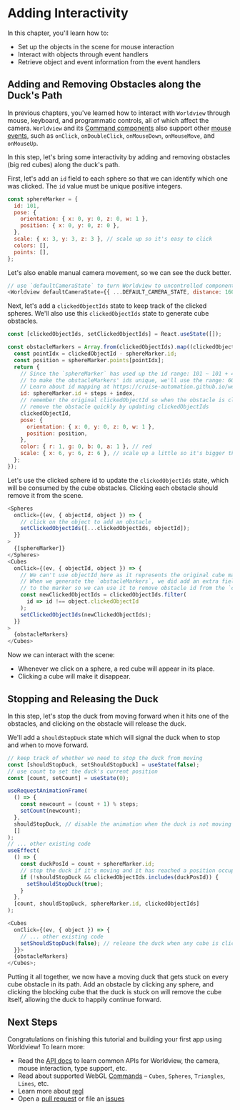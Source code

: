 
# Adding Interactivity

In this chapter, you'll learn how to:

- Set up the objects in the scene for mouse interaction
- Interact with objects through event handlers
- Retrieve object and event information from the event handlers

## Adding and Removing Obstacles along the Duck's Path

In previous chapters, you've learned how to interact with `Worldview` through mouse, keyboard, and programmatic controls, all of which affect the camera. `Worldview` and its [Command components](#/docs/api/command) also support other [mouse events](#/docs/api/mouse-events), such as `onClick`, `onDoubleClick`, `onMouseDown`, `onMouseMove`, and `onMouseUp`.

In this step, let's bring some interactivity by adding and removing obstacles (big red cubes) along the duck's path.

First, let's add an `id` field to each sphere so that we can identify which one was clicked. The `id` value must be unique positive integers.

```js
const sphereMarker = {
  id: 101,
  pose: {
    orientation: { x: 0, y: 0, z: 0, w: 1 },
    position: { x: 0, y: 0, z: 0 },
  },
  scale: { x: 3, y: 3, z: 3 }, // scale up so it's easy to click
  colors: [],
  points: [],
};
```

Let's also enable manual camera movement, so we can see the duck better.

```js
// use `defaultCameraState` to turn Worldview to uncontrolled component
<Worldview defaultCameraState={{ ...DEFAULT_CAMERA_STATE, distance: 160 }}>
```

Next, let's add a `clickedObjectIds` state to keep track of the clicked spheres. We'll also use this `clickedObjectIds` state to generate cube obstacles.

```js
const [clickedObjectIds, setClickedObjectIds] = React.useState([]);

const obstacleMarkers = Array.from(clickedObjectIds).map((clickedObjectId, index) => {
  const pointIdx = clickedObjectId - sphereMarker.id;
  const position = sphereMarker.points[pointIdx];
  return {
    // Since the `sphereMarker` has used up the id range: 101 ~ 101 + 499 (inclusive, each id represent one sphere object),
    // to make the obstacleMarkers' ids unique, we'll use the range: 600 (sphereMarker.id + step) + index.
    // Learn about id mapping at https://cruise-automation.github.io/webviz/worldview/#/docs/api/mouse-events
    id: sphereMarker.id + steps + index,
    // remember the original clickedObjectId so when the obstacle is clicked, we can
    // remove the obstacle quickly by updating clickedObjectIds
    clickedObjectId,
    pose: {
      orientation: { x: 0, y: 0, z: 0, w: 1 },
      position: position,
    },
    color: { r: 1, g: 0, b: 0, a: 1 }, // red
    scale: { x: 6, y: 6, z: 6 }, // scale up a little so it's bigger than the spheres
  };
});
```

Let's use the clicked sphere id to update the `clickedObjectIds` state, which will be consumed by the cube obstacles. Clicking each obstacle should remove it from the scene.

```js
<Spheres
  onClick={(ev, { objectId, object }) => {
    // click on the object to add an obstacle
    setClickedObjectIds([...clickedObjectIds, objectId]);
  }}
>
  {[sphereMarker]}
</Spheres>
<Cubes
  onClick={(ev, { objectId, object }) => {
    // We can't use objectId here as it represents the original cube marker's id.
    // When we generate the `obstacleMarkers`, we did add an extra field `clickedObjectId`
    // to the marker so we can use it to remove obstacle id from the `clickedObjectIds`
    const newClickedObjectIds = clickedObjectIds.filter(
      id => id !== object.clickedObjectId
    );
    setClickedObjectIds(newClickedObjectIds);
  }}
>
  {obstacleMarkers}
</Cubes>
```

Now we can interact with the scene:

- Whenever we click on a sphere, a red cube will appear in its place.
- Clicking a cube will make it disappear.

<C31AddRemoveObstacles />

## Stopping and Releasing the Duck

In this step, let's stop the duck from moving forward when it hits one of the obstacles, and clicking on the obstacle will release the duck.

We'll add a `shouldStopDuck` state which will signal the duck when to stop and when to move forward.

```js
// keep track of whether we need to stop the duck from moving
const [shouldStopDuck, setShouldStopDuck] = useState(false);
// use count to set the duck's current position
const [count, setCount] = useState(0);

useRequestAnimationFrame(
  () => {
    const newcount = (count + 1) % steps;
    setCount(newcount);
  },
  shouldStopDuck, // disable the animation when the duck is not moving
  []
);
// ... other existing code
useEffect(
  () => {
    const duckPosId = count + sphereMarker.id;
    // stop the duck if it's moving and it has reached a position occupied by an obstacle
    if (!shouldStopDuck && clickedObjectIds.includes(duckPosId)) {
      setShouldStopDuck(true);
    }
  },
  [count, shouldStopDuck, sphereMarker.id, clickedObjectIds]
);

<Cubes
  onClick={(ev, { object }) => {
    // ... other existing code
    setShouldStopDuck(false); // release the duck when any cube is clicked
  }}>
  {obstacleMarkers}
</Cubes>;
```

Putting it all together, we now have a moving duck that gets stuck on every cube obstacle in its path. Add an obstacle by clicking any sphere, and clicking the blocking cube that the duck is stuck on will remove the cube itself, allowing the duck to happily continue forward.

<C32StopReleaseDuck />

## Next Steps

Congratulations on finishing this tutorial and building your first app using Worldview! To learn more:

- Read the [API docs](#/docs/api) to learn common APIs for Worldview, the camera, mouse interaction, type support, etc.
- Read about supported WebGL [Commands](#/docs/commands) – `Cubes`, `Spheres`, `Triangles`, `Lines`, etc.
- Learn more about [regl](http://regl.party/)
- Open a  [pull request](https://github.com/cruise-automation/webviz/pulls) or file an [issues](https://github.com/cruise-automation/webviz/issues)
